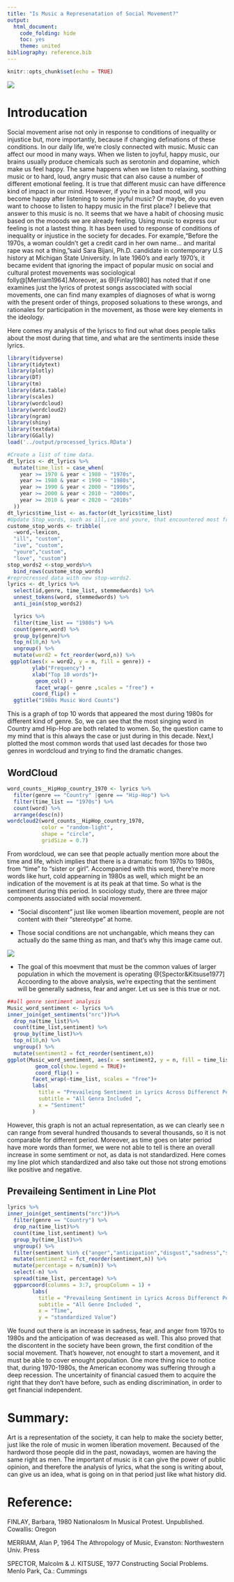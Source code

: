 ```yaml
---
title: "Is Music a Represenatation of Social Movement?"
output: 
  html_document:
    code_folding: hide
    toc: yes
    theme: united
bibliography: reference.bib
---
```


```r
knitr::opts_chunk$set(echo = TRUE)
```

\newline
\newline
\newline

![](/Users/jacob/Desktop/FALL 2019/Applied Data Science/fall2019-proj1--dingyif/figs/women.jpg)

# Introducation

 \newline
 \newline
 \newline
 
Social movement arise not only in response to conditions of inequality or injustice but, more importantly, because if changing definations of these conditions. 
In our daily life, we're closly connected with music. Music can affect our mood in many ways. When we listen to joyful, happy music, our brains usually produce chemicals such as serotonin and dopamine, which make us feel happy. The same happens when we listen to relaxing, soothing music or to hard, loud, angry music that can also cause a number of different emotional feeling. It is true that different music can have difference kind of impact in our mind. However, if you're in a bad mood, will you become happy after listening to some joyful music? Or maybe, do you even want to choose to listen to happy music in the first place? I believe that answer to this music is no. It seems that we have a habit of choosing music based on the mooods we are already feeling. Using music to express our feeling is not a lastest thing. It has been used to response of conditions of inequality or injustice in the society for decades.
For example,"Before the 1970s, a woman couldn't get a credit card in her own name... and marital rape was not a thing,"said Sara Bijani, Ph.D. candidate in contemporary U.S history at Michigan State University.   In late 1960's and early 1970's, it became evident that ignoring the impact of popular music on social and cultural protest movements was sociological folly@[Merriam1964].Moreover, as @[Finlay1980] has noted that if one examines just the lyrics of protest songs asscociated with social movements, one can find many examples of diagnoses of what is worng with the present order of things, proposed soluations to these wrongs, and rationales for participation in the movement, as those were key elements in the ideology. 

\newline
\newline
\newline

Here comes my analysis of the lyriscs to find out what does people talks about the most during that time, and what are the sentiments inside these lyrics.
```r
library(tidyverse)
library(tidytext)
library(plotly)
library(DT)
library(tm)
library(data.table)
library(scales)
library(wordcloud)
library(wordcloud2)
library(ngram)
library(shiny)
library(textdata)
library(GGally)
load('../output/processed_lyrics.RData')
```

```r
#Create a list of time data. 
dt_lyrics <- dt_lyrics %>%
  mutate(time_list = case_when(
    year >= 1970 & year < 1980 ~ "1970s",
    year >= 1980 & year < 1990 ~ "1980s",
    year >= 1990 & year < 2000 ~ "1990s",
    year >= 2000 & year < 2010 ~ "2000s",
    year >= 2010 & year < 2020 ~ "2010s"
  ))
dt_lyrics$time_list <- as.factor(dt_lyrics$time_list)
#Update Stop_words, such as ill,ive and youre, that encountered most from EDA. 
custome_stop_words <- tribble(
  ~word,~lexicon,
  "ill", "custom",
  "ive", "custom",
  "youre","custom",
  "love", "custom")
stop_words2 <-stop_words%>%
  bind_rows(custome_stop_words)
#reprocressed data with new stop-words2.
lyrics <- dt_lyrics %>%
  select(id,genre, time_list, stemmedwords) %>%
  unnest_tokens(word, stemmedwords) %>%
  anti_join(stop_words2)
```

```r
  lyrics %>%
  filter(time_list == "1980s") %>%
  count(genre,word) %>%
  group_by(genre)%>%
  top_n(10,n) %>%
  ungroup() %>%
  mutate(word2 = fct_reorder(word,n)) %>%
 ggplot(aes(x = word2, y = n, fill = genre)) +
        ylab("Frequency") + 
        xlab("Top 10 words")+
         geom_col() +
         facet_wrap(~ genre ,scales = "free") + 
        coord_flip() +
  ggtitle("1980s Music Word Counts")
```


This is a graph of top 10 words that appeared the most during 1980s for different kind of genre. So, we can see that the most singing word in Country amd Hip-Hop are both related to women. So, the question came to my mind that is this always the case or just during in this decade. Next,I plotted the most common words that used last decades for those two genres in wordcloud and trying to find the dramatic changes.

## WordCloud
```r
word_counts__HipHop_country_1970 <- lyrics %>%
  filter(genre == "Country" |genre == "Hip-Hop") %>%
  filter(time_list == "1970s") %>%
  count(word) %>%
  arrange(desc(n))
wordcloud2(word_counts__HipHop_country_1970, 
           color = "random-light",
           shape = "circle",
           gridSize = 0.7)
```


From wordcloud, we can see that people actually mention more about the time and life, which implies that there is a dramatic from 1970s to 1980s, from "time" to "sister or girl". Accompanied with this word, there're more words like hurt, cold appearning in 1980s as well, which might be an indication of the movement is at its peak at that time. So what is the sentiment during this period.
In sociology study, there are three major components associated with social movement.

+ "Social discontent" just like women libeartion movement, people are not content with their "stereotype" at home.

+ Those social conditions are not unchangable, which means they can actually do the same thing as man, and that's why this image came out.

![](/Users/jacob/Desktop/FALL 2019/Applied Data Science/fall2019-proj1--dingyif/figs/wecandoit.png)

+ The goal of this moevment that must be the common values of larger population in which the movement is operating @[Spector&Kitsuse1977]
Accoording to the above analysis, we're expecting that the sentiment will be generally sadness, fear and anger. Let us see is this true or not. 




```r
##all genre sentiment analysis 
Music_word_sentiment <- lyrics %>%
inner_join(get_sentiments("nrc"))%>%
  drop_na(time_list)%>%
  count(time_list,sentiment) %>%
  group_by(time_list)%>%
  top_n(10,n) %>%
  ungroup() %>%
  mutate(sentiment2 = fct_reorder(sentiment,n))
ggplot(Music_word_sentiment, aes(x = sentiment2, y = n, fill = time_list)) + 
         geom_col(show.legend = TRUE)+
         coord_flip() +
        facet_wrap(~time_list, scales = "free")+
        labs(
          title = "Prevaileing Sentiment in Lyrics Across Differenct Period",
          subtitle = "All Genra Included ",
          x = "Sentiment"
        )
```



However, this graph is not an actual representation, as we can clearly see n can range from several hundred thousands to several thousands, so it is not comparable for different period. Moreover, as time goes on later period have more words than former, we were not able to tell is there an overall increase in some semtiment or not, as data is not standardized. Here comes my line plot which standardized and also take out those not strong emotions like positive and negative.

## Prevaileing Sentiment in Line Plot

```r
lyrics %>%
inner_join(get_sentiments("nrc"))%>%
  filter(genre == "Country") %>%
  drop_na(time_list)%>%
  count(time_list,sentiment) %>%
  group_by(time_list)%>%
  ungroup() %>%
  filter(sentiment %in% c("anger","anticipation","disgust","sadness","surprise","fear","trust","joy"))%>%
  mutate(sentiment2 = fct_reorder(sentiment,n)) %>% 
  mutate(percentage = n/sum(n)) %>%
  select(-n) %>%
  spread(time_list, percentage) %>%
  ggparcoord(columns = 3:7, groupColumn = 1) +
        labs(
          title = "Prevaileing Sentiment in Lyrics Across Differenct Period",
          subtitle = "All Genre Included ",
          x = "Time",
          y = "standardized Value") 
```


We found out there is an increase in sadness, fear, and anger from 1970s to 1980s and the anticipation of was decreased as well. This also proved that the discontent in the society have been grown, the first condition of the social movement. That's however, not enought to start a movement, and it must be able to cover enought population. One more thing nice to notice that, during 1970-1980s, the American economy was suffering through a deep recession. The uncertainity of financial casued them to acquire the right that they don't have before, such as ending discrimination, in order to get financial independent.



# Summary:
Art is a representation of the society, it can help to make the society better, just like the role of music in women liberation movement. Becaused of the hardword those people did in the past, nowadays, women are having the same right as men. The important of music is it can give the power of public opinion, and therefore the analysis of lyrics, what the song is writing about, can give us an idea, what is going on in that period just like what history did. 

# Reference: 

FINLAY, Barbara, 1980 Nationalosm In Musical Protest. Unpublished. Cowallis: Oregon

MERRIAM, Alan P, 1964 The Athropology of Music, Evanston: Northwestern Univ. Press

SPECTOR, Malcolm & J. KITSUSE, 1977 Constructing Social Problems. Menlo Park, Ca.: Cummings

